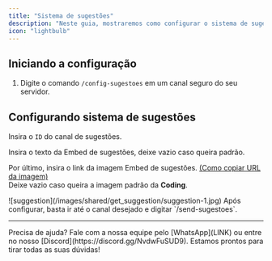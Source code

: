```yaml
---
title: "Sistema de sugestões"
description: "Neste guia, mostraremos como configurar o sistema de sugestões."
icon: "lightbulb"
---
```


## Iniciando a configuração

1. Digite o comando `/config-sugestoes` em um canal seguro do seu servidor.

## Configurando sistema de sugestões

Insira o `ID` do canal de sugestões.

Insira o texto da Embed de sugestões, deixe vazio caso queira padrão.

Por último, insira o link da imagem Embed de sugestões. [(Como copiar URL da imagem)](../general/imagens)
<br/>Deixe vazio caso queira a imagem padrão da **Coding**.

<Frame>
  ![suggestion](/images/shared/get_suggestion/suggestion-1.jpg)
</Frame>

<Note>
Após configurar, basta ir até o canal desejado e digitar `/send-sugestoes`.
</Note>

---

<Tip>
  Precisa de ajuda? Fale com a nossa equipe pelo [WhatsApp](LINK) ou entre no nosso [Discord](https://discord.gg/NvdwFuSUD9).  
  Estamos prontos para tirar todas as suas dúvidas!
</Tip>
